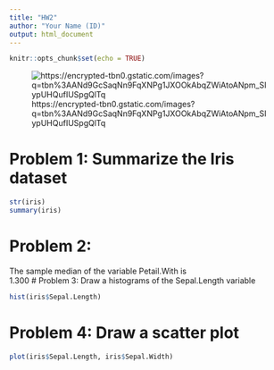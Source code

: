 ```yaml
---
title: "HW2"
author: "Your Name (ID)"
output: html_document
---
```


```r
knitr::opts_chunk$set(echo = TRUE)
```
![https://encrypted-tbn0.gstatic.com/images?q=tbn%3AANd9GcSaqNn9FqXNPg1JXOOkAbqZWiAtoANpm_SIypUHQufIUSpgQlTq](https://encrypted-tbn0.gstatic.com/images?q=tbn%3AANd9GcSaqNn9FqXNPg1JXOOkAbqZWiAtoANpm_SIypUHQufIUSpgQlTq)

# Problem 1: Summarize the Iris dataset 

```r
str(iris)
summary(iris)
```

# Problem 2:

The sample median of the variable Petail.With is  
1.300
# Problem 3: Draw a histograms of the Sepal.Length variable

```r
hist(iris$Sepal.Length)
```

# Problem 4: Draw a scatter plot 
```r
plot(iris$Sepal.Length, iris$Sepal.Width)
```

